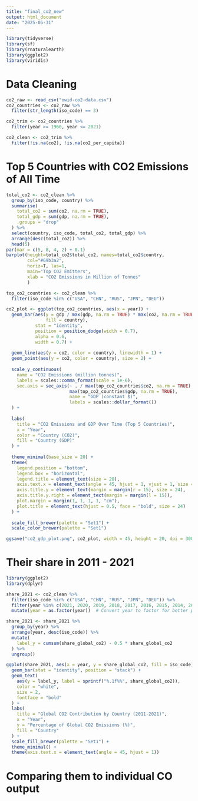 ```yaml
---
title: "final_co2_new"
output: html_document
date: "2025-05-31"
---
```


```r
library(tidyverse)
library(sf)
library(rnaturalearth)
library(ggplot2)
library(viridis)
```

# Data Cleaning

```r
co2_raw <- read_csv("owid-co2-data.csv")
co2_countries <- co2_raw %>%
  filter(str_length(iso_code) == 3)

co2_trim <- co2_countries %>%
  filter(year >= 1960, year <= 2021)

co2_clean <- co2_trim %>%
  filter(!is.na(co2), !is.na(co2_per_capita))
```

# Top 5 Countries with CO2 Emissions of All Time

```r
total_co2 <- co2_clean %>%
  group_by(iso_code, country) %>%          
  summarise(
    total_co2 = sum(co2, na.rm = TRUE),
    total_gdp = sum(gdp, na.rm = TRUE),
    .groups = "drop"                       
  ) %>%
  select(country, iso_code, total_co2, total_gdp) %>%
  arrange(desc(total_co2)) %>%
  head(5)
par(mar = c(5, 8, 4, 2) + 0.1)
barplot(height=total_co2$total_co2, names=total_co2$country, 
        col="#69b3a2",
        horiz=T, las=1,
        main="Top CO2 Emitters",
        xlab = "CO2 Emissions in Million of Tonnes"
        )
```
```r
top_co2_countries <- co2_clean %>%
  filter(iso_code %in% c("USA", "CHN", "RUS", "JPN", "DEU"))

co2_plot <- ggplot(top_co2_countries, aes(x = year)) +
  geom_bar(aes(y = gdp / max(gdp, na.rm = TRUE) * max(co2, na.rm = TRUE), 
               fill = country), 
           stat = "identity", 
           position = position_dodge(width = 0.7),  
           alpha = 0.6,
           width = 0.7) +  
  
  geom_line(aes(y = co2, color = country), linewidth = 1) +
  geom_point(aes(y = co2, color = country), size = 2) +
  
  scale_y_continuous(
    name = "CO2 Emissions (million tonnes)",
    labels = scales::comma_format(scale = 1e-6),  
    sec.axis = sec_axis(~ . / max(top_co2_countries$co2, na.rm = TRUE) * 
                        max(top_co2_countries$gdp, na.rm = TRUE), 
                        name = "GDP (constant $)",
                        labels = scales::dollar_format())
  ) +
  
  labs(
    title = "CO2 Emissions and GDP Over Time (Top 5 Countries)",
    x = "Year",
    color = "Country (CO2)",
    fill = "Country (GDP)"
  ) +
  
  theme_minimal(base_size = 20) +  
  theme(
    legend.position = "bottom",
    legend.box = "horizontal",
    legend.title = element_text(size = 20),
    axis.text.x = element_text(angle = 45, hjust = 1, vjust = 1, size = 24),
    axis.title.y = element_text(margin = margin(r = 15), size = 24),
    axis.title.y.right = element_text(margin = margin(l = 15)),
    plot.margin = margin(1, 1, 1, 1, "cm"), 
    plot.title = element_text(hjust = 0.5, face = "bold", size = 24)
  ) +
  
  scale_fill_brewer(palette = "Set1") +
  scale_color_brewer(palette = "Set1")

ggsave("co2_gdp_plot.png", co2_plot, width = 45, height = 20, dpi = 300)
```


# Their share in 2011 - 2021
```r
library(ggplot2)
library(dplyr)

share_2021 <- co2_clean %>%
  filter(iso_code %in% c("USA", "CHN", "RUS", "JPN", "DEU")) %>%
  filter(year %in% c(2021, 2020, 2019, 2018, 2017, 2016, 2015, 2014, 2013, 2012, 2011)) %>%
  mutate(year = as.factor(year))  # Convert year to factor for better plotting

share_2021 <- share_2021 %>%
  group_by(year) %>%
  arrange(year, desc(iso_code)) %>%  
  mutate(
    label_y = cumsum(share_global_co2) - 0.5 * share_global_co2  
  ) %>%
  ungroup()

ggplot(share_2021, aes(x = year, y = share_global_co2, fill = iso_code)) +
  geom_bar(stat = "identity", position = "stack") +
  geom_text(
    aes(y = label_y, label = sprintf("%.1f%%", share_global_co2)),  
    color = "white",  
    size = 2,       
    fontface = "bold"  
  ) +
  labs(
    title = "Global CO2 Contribution by Country (2011-2021)",
    x = "Year",
    y = "Percentage of Global CO2 Emissions (%)",
    fill = "Country"
  ) +
  scale_fill_brewer(palette = "Set1") +
  theme_minimal() +
  theme(axis.text.x = element_text(angle = 45, hjust = 1))
```

# Comparing them to individual CO output
```r

```
